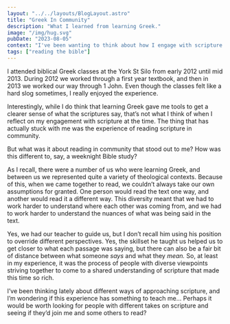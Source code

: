 ```yaml
---
layout: "../../layouts/BlogLayout.astro"
title: "Greek In Community"
description: "What I learned from learning Greek."
image: "/img/hug.svg"
pubDate: "2023-08-05"
context: "I've been wanting to think about how I engage with scripture. As part of the process I'm looking back at how I've engaged with it in the past."
tags: ["reading the bible"]
---
```


I attended biblical Greek classes at the York St Silo from early 2012 until mid 2013. During 2012 we worked through a first year textbook, and then in 2013 we worked our way through 1 John. Even though the classes felt like a hard slog sometimes, I really enjoyed the experience.

Interestingly, while I do think that learning Greek gave me tools to get a clearer sense of what the scriptures say, that’s not what I think of when I reflect on my engagement with scripture at the time. The thing that has actually stuck with me was the experience of reading scripture in community.

But what was it about reading in community that stood out to me? How was this different to, say, a weeknight Bible study?

As I recall, there were a number of us who were learning Greek, and between us we represented quite a variety of theological contexts. Because of this, when we came together to read, we couldn’t always take our own assumptions for granted. One person would read the text one way, and another would read it a different way. This diversity meant that we had to work harder to understand where each other was coming from, and we had to work harder to understand the nuances of what was being said in the text.

Yes, we had our teacher to guide us, but I don’t recall him using his position to override different perspectives. Yes, the skillset he taught us helped us to get closer to what each passage was saying, but there can also be a fair bit of distance between what someone _says_ and what they _mean._ So, at least in my experience, it was the process of people with diverse viewpoints striving together to come to a shared understanding of scripture that made this time so rich.

I’ve been thinking lately about different ways of approaching scripture, and I’m wondering if this experience has something to teach me… Perhaps it would be worth looking for people with different takes on scripture and seeing if they’d join me and some others to read?
